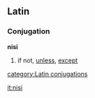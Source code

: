 ==Latin==
===Conjugation===
'''nisi'''
# if not, [[unless]], [[except]]
[[category:Latin conjugations]]

[[it:nisi]]